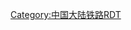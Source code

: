 <includeonly>{{广东城际铁路RDT/{{{1}}}}}</includeonly>
<noinclude>{{documentation}}
[[Category:中国大陆铁路RDT]]</noinclude>